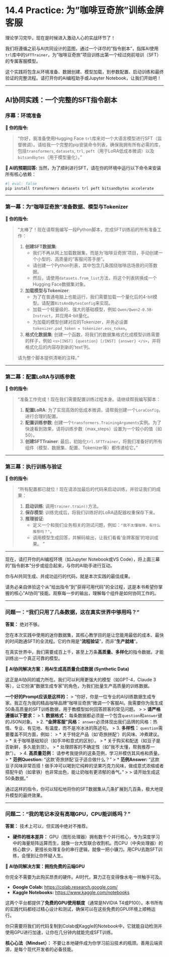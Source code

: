 # 14.4 Practice: 为"咖啡豆奇旅"训练金牌客服


理论学习完毕，现在是时候进入激动人心的实战环节了！

我们将遵循之前与AI共同设计的蓝图，通过一个详尽的"指令剧本"，指挥AI使用`trl`库中的`SFTTrainer`，为"咖啡豆奇旅"项目训练出第一个经过岗前培训（SFT）的专属客服模型。

这个实践将包含从环境准备、数据创建、模型加载，到参数配置、启动训练和最终验证的完整流程。请打开你的AI编程助手或Jupyter Notebook，让我们开始吧！

---

## AI协同实践：一个完整的SFT指令剧本

### 序幕：环境准备

::: {.callout-caution title="第一步：请求AI给出安装指令" icon="fas fa-download"}
**👤 你的指令:**

> "你好，我准备使用Hugging Face `trl`库来对一个大语言模型进行SFT（监督微调）。请给我一个完整的pip安装命令列表，确保我拥有所有必需的库，包括`transformers`, `datasets`, `trl`, `peft`（用于LoRA低成本微调）以及`bitsandbytes`（用于模型量化）。"
:::

**🤖 AI的预期回答:**
当然，为了顺利进行SFT，请在你的环境中运行以下命令来安装所有核心依赖：
```bash
#| eval: false
pip install transformers datasets trl peft bitsandbytes accelerate
```

---

### 第一幕：为"咖啡豆奇旅"准备数据、模型与Tokenizer

::: {.callout-note title="第二步：请求AI编写准备代码" icon="fas fa-cogs"}
**👤 你的指令:**

> "太棒了！现在请帮我编写一段Python脚本，完成SFT训练前的所有准备工作：
>
> 1.  **创建SFT数据集**:
>     -   我们不再从网上加载数据集，而是为'咖啡豆奇旅'项目，手动创建一个小型的、高质量的"客服问答手册"。
>     -   请创建一个Python列表，其中包含几条围绕咖啡店场景的问答数据。
>     -   然后，请使用`datasets.from_list`方法，将这个列表转换成一个Hugging Face数据集对象。
> 2.  **加载模型与Tokenizer**:
>     -   为了在普通电脑上也能运行，我们需要加载一个量化后的4-bit模型。请配置`BitsAndBytesConfig`来实现。
>     -   加载一个轻量级的、强大的基础模型，例如 `Qwen/Qwen2-0.5B-Instruct`，并应用4-bit量化。
>     -   为加载的模型创建对应的Tokenizer，并务必设置 `tokenizer.pad_token = tokenizer.eos_token`。
> 3.  **格式化数据集**: 创建一个函数，将我们的数据集格式化成模型训练需要的样子，例如 `<s>[INST] {question} [/INST] {answer} </s>`，并将格式化后的内容存到新的'text'列。
>
> 请为整个脚本提供清晰的注释。"
:::

---

### 第二幕：配置LoRA与训练参数

::: {.callout-note title="第三步：请求AI配置训练" icon="fas fa-sliders-h"}
**👤 你的指令:**

> "准备工作完成！现在我们需要配置训练过程本身。请继续帮我编写脚本：
>
> 1.  **配置LoRA**: 为了实现高效的低成本微调，请帮我创建一个`LoraConfig`，进行合理的配置。
> 2.  **配置训练参数**: 创建一个`transformers.TrainingArguments`实例。为了快速看到效果，请将训练步数（max_steps）设置为一个较小的值（如50）。
> 3.  **创建SFTTrainer**: 最后，初始化`trl.SFTTrainer`，将我们准备好的所有组件（模型、数据集、配置、Tokenizer等）都传递给它。"
:::

---

### 第三幕：执行训练与验证

::: {.callout-note title="第四步：请求AI运行训练并验证" icon="fas fa-play-circle"}
**👤 你的指令:**

> "所有配置都已就位！现在请添加最后的代码来启动训练，并验证我们的成果：
>
> 1.  **启动训练**: 调用`trainer.train()`方法。
> 2.  **保存模型**: 训练完成后，将我们训练好的LoRA适配器权重保存下来。
> 3.  **推理验证**:
>     -   定义一个和我们业务相关的测试问题，例如：`"我不太懂咖啡，有什么推荐吗？"`。
>     -   调用模型生成回答，并解码输出，让我们看看'金牌客服'的培训成果。
"
:::

---

现在，请打开你的AI编程环境（如Jupyter Notebook或VS Code），将上面三幕的"指令剧本"分步或组合起来，与你的AI助手进行互动。

你与AI共同生成、并成功运行的代码，就是本次实践的最佳成果。

请务必亲自体验这个从"给出指令"到"获得可用代码"的全过程，这是本书希望你掌握的核心"AI协同"技能。观察每一步的输出，理解每个组件是如何协同工作的。


---

::: {.callout-caution title="AI协同工具箱" icon="fas fa-toolbox"}

### **问题一："我们只用了几条数据，这在真实世界中够用吗？"**

**答案：** 绝对不够。

您在本次实践中使用的迷你数据集，其核心教学目的是让您能用最低的成本、最快的时间跑通SFT的全流程。它的作用是"**流程验证**"，而非"**生产就绪**"。

在真实世界中，我们需要成百上千，甚至上万条**高质量、多样化**的指令数据，才能训练出一个真正可靠的模型。

**🤖 AI协同解决方案：用AI生成高质量合成数据 (Synthetic Data)**

这正是AI协同的威力所在。我们可以利用更强大的模型（如GPT-4，Claude 3等），让它扮演"数据生成专家"的角色，为我们批量生产高质量的训练数据。

**一个好的Prompt应该是这样的：**
> "你好，你是一位专业的AI训练数据生成专家。我正在为我的精品咖啡品牌"咖啡豆奇旅"微调一个客服AI。我需要你为我生成50条高质量的SFT训练数据，用于教模型如何回答顾客的常见问题。
>
> **请严格遵循以下要求：**
> 1.  **数据格式：** 每条数据都必须是一个包含`question`和`answer`键的JSON对象。
> 2.  **"金牌客服"风格：** `answer`必须体现出我们品牌的风格：热情、专业、有见地、有温度，而不是冷冰冰的陈述句。
> 3.  **多样性：** `question`需要覆盖不同方面，例如：
>     *   关于特定产品（如'奇旅拼配'）的风味、冲煮建议。
>     *   关于咖啡基础知识（如手冲和意式的区别）。
>     *   关于购买和配送（如豆子是否新鲜，多久能到货）。
>     *   处理顾客的不确定性（如"我不太懂，帮我推荐一款"）。
> 4.  **高质量范例：** 请参考我提供的这条范例，学习并模仿其风格和质量。
>     *   **范例Question:** "这款'奇旅拼配'豆子适合做什么？"
>     *   **范例Answer:** "这款豆子风味非常百搭！做手冲可以喝到它纯粹的坚果巧克力风味，做成意式浓缩或者搭配牛奶（如拿铁）也非常出色，能让奶咖有更浓郁的香气。"
>
> 请开始生成这50条数据。"

通过这样的指令，你可以轻松地将你的SFT数据集从几条扩展到几百条，极大地提升模型的最终效果。

---

### **问题二："我的笔记本没有高端GPU，CPU能训练吗？"**

**答案：** 技术上可以，但实践中绝对不推荐。

*   **硬件的根本差异：** GPU（图形处理器）拥有数千个并行核心，专为深度学习中的海量矩阵运算而生，就像一台大型联合收割机。而CPU（中央处理器）的核心数少，更擅长处理复杂的串行逻辑，就像一把小镰刀。用CPU去跑SFT训练，会慢到让你怀疑人生。

**🤖 AI协同解决方案：拥抱免费的云端GPU**

你完全不需要为此购买昂贵的硬件。AI时代，算力正在变得像水电一样触手可及。

*   **Google Colab:** [https://colab.research.google.com/](https://colab.research.google.com/)
*   **Kaggle Notebooks:** [https://www.kaggle.com/notebooks](https://www.kaggle.com/notebooks)

这两个平台都提供了**免费的GPU使用额度**（通常是NVIDIA T4或P100）。本书所有的实践代码都经过精心设计和测试，确保可以在这些免费的GPU环境上顺畅运行。

你只需要将我们的代码复制到Colab或Kaggle的Notebook中，它就能自动检测并使用GPU进行加速，让你在几分钟内就能完成SFT训练。

**核心心法（Mindset）：** 不要让本地硬件成为你学习前沿技术的瓶颈。善用云端资源，是每个现代开发者的必备技能。
:::
